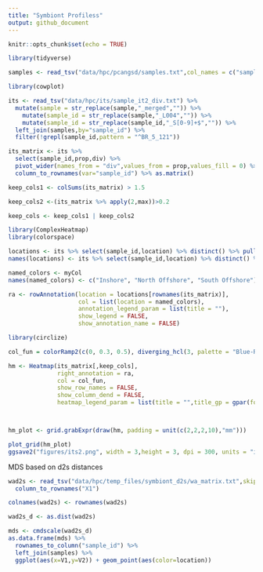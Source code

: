 ```yaml
---
title: "Symbiont Profiless"
output: github_document
---
```


```r
knitr::opts_chunk$set(echo = TRUE)
```

```r
library(tidyverse)

samples <- read_tsv("data/hpc/pcangsd/samples.txt",col_names = c("sample_id","location","mapping_rate","mean_mapping_depth","genome_cov"))
```

```r
library(cowplot)

its <- read_tsv("data/hpc/its/sample_it2_div.txt") %>% 
  mutate(sample = str_replace(sample,"_merged","")) %>% 
    mutate(sample_id = str_replace(sample,"_L004","")) %>% 
    mutate(sample_id = str_replace(sample_id,"_S[0-9]+$","")) %>% 
  left_join(samples,by="sample_id") %>% 
  filter(!grepl(sample_id,pattern = "^BR_5_121"))

its_matrix <- its %>% 
  select(sample_id,prop,div) %>% 
  pivot_wider(names_from = "div",values_from = prop,values_fill = 0) %>% 
  column_to_rownames(var="sample_id") %>% as.matrix()

keep_cols1 <- colSums(its_matrix) > 1.5

keep_cols2 <-(its_matrix %>% apply(2,max))>0.2

keep_cols <- keep_cols1 | keep_cols2

library(ComplexHeatmap)
library(colorspace)

locations <- its %>% select(sample_id,location) %>% distinct() %>% pull(location)
names(locations) <- its %>% select(sample_id,location) %>% distinct() %>% pull(sample_id)

named_colors <- myCol
names(named_colors) <- c("Inshore", "North Offshore", "South Offshore")

ra <- rowAnnotation(location = locations[rownames(its_matrix)],
                    col = list(location = named_colors),
                    annotation_legend_param = list(title = ""),
                    show_legend = FALSE,
                    show_annotation_name = FALSE)

library(circlize)

col_fun = colorRamp2(c(0, 0.3, 0.5), diverging_hcl(3, palette = "Blue-Red 2"))

hm <- Heatmap(its_matrix[,keep_cols],
              right_annotation = ra,
              col = col_fun,
              show_row_names = FALSE, 
              show_column_dend = FALSE,
              heatmap_legend_param = list(title = "",title_gp = gpar(fontsize = 8)))



hm_plot <- grid.grabExpr(draw(hm, padding = unit(c(2,2,2,10),"mm")))

plot_grid(hm_plot)
ggsave2("figures/its2.png", width = 3,height = 3, dpi = 300, units = "in")

```

MDS based on d2s distances 

```r
wad2s <- read_tsv("data/hpc/temp_files/symbiont_d2s/wa_matrix.txt",skip = 1,col_names = FALSE) %>% 
  column_to_rownames("X1") 

colnames(wad2s) <- rownames(wad2s)

wad2s_d <- as.dist(wad2s)

mds <- cmdscale(wad2s_d)
as.data.frame(mds) %>% 
  rownames_to_column("sample_id") %>% 
  left_join(samples) %>% 
  ggplot(aes(x=V1,y=V2)) + geom_point(aes(color=location)) 
```

